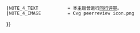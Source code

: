 {{WPBannerMeta
|PROJECT             = 河南
 |BANNER_NAME        = Template:河南专题
 |substcheck=<includeonly>{{subst:</includeonly><includeonly>substcheck}}</includeonly>
 |small={{{small|}}}
 |category={{{category|¬}}}
 |listas={{{listas|}}}
|PROJECT_LINK     = 专题:河南
|IMAGE_LEFT          = Longmen-lu-she-na-1.jpg
 |IMAGE_LEFT_SMALL   = 
 |IMAGE_LEFT_LARGE   = 
|MAIN_ARTICLE        = [[河南]]领域
|QUALITY_SCALE          = inline
 |class={{class mask|{{{class|}}}
|forceNA=yes
|category=yes
|disambig=yes
|portal=yes
|redirect=yes
|template=yes
|project=yes
|future=yes
|current=yes
|needed=yes
|merge=yes
}}
 |auto={{{auto|}}}
 |importance={{{importance|}}}
|ASSESSMENT_LINK     = 专题:河南/评级
|MAIN_TEXT           = 
|PORTAL              = 河南
|PORTAL_IMG          =Henan-icon09.jpg
|MAIN_CAT            = 
|attention={{{attention|}}}
 |ATTENTION_CAT      = 需要关注的河南条目
|infobox={{{needs-infobox|}}}
 |INFOBOX_CAT        = 需要信息框的河南条目
|COMMENTS            = yes
 |COMMENTS_CAT       = 
 |COMMENTS_FORCE     = yes
 |BOTTOM_TEXT=
|note 1                 = {{{ref|}}}
 |NOTE_1_TEXT           = 根據標記，本條目需要補充更多來源以供查證。
 |NOTE_1_IMAGE          = Question book-4.svg
 |NOTE_1_CAT            = 需要補充來源的河南条目
|note 2                 = {{{photo|}}}
 |NOTE_2_TEXT           = 根據標記，本條目需要添加圖片以提升條目品質。
 |NOTE_2_IMAGE          = Gnome-image-x-generic.svg
 |NOTE_2_CAT            = 需要添加图片的河南条目
|note 3                 = {{{problem|}}}
 |NOTE_3_TEXT           = 根據標記，本條目需要處理編輯上的問題。
 |NOTE_3_IMAGE          = Broom icon.svg
 |NOTE_3_CAT            = 需要处理问题的中国条目
|note 4                 = {{#ifexist:Wikipedia:同行评审/{{BASEPAGENAME}}|yes|}}
 |NOTE_4_TEXT           = 本主题曾进行[[Wikipedia:同行评审/{{BASEPAGENAME}}|同行评审]]。
 |NOTE_4_IMAGE          = Cvg peerreview icon.png
}}<noinclude>
{{documentation}}
</noinclude>